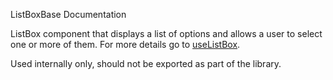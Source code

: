 ListBoxBase Documentation

ListBox component that displays a list of options and allows a user to select one or more of them.
For more details go to [useListBox](https://react-spectrum.adobe.com/react-aria/useListBox.html).

Used internally only, should not be exported as part of the library.
